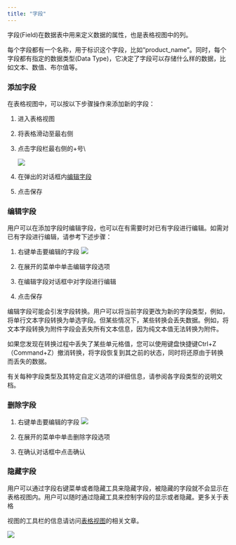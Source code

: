 ```yaml
---
title: "字段"
---
```




字段(Field)在数据表中用来定义数据的属性，也是表格视图中的列。

每个字段都有一个名称，用于标识这个字段，比如“product\_name”。同时，每个字段都有指定的数据类型(Data Type)，它决定了字段可以存储什么样的数据，比如文本、数值、布尔值等。

### 添加字段

在表格视图中，可以按以下步骤操作来添加新的字段：

1. 进入表格视图

2. 将表格滑动至最右侧

3. 点击字段栏最右侧的+号\\

   ![](/images/ji-ben-gong-neng/4c671faa180b1fe6.png)

4. 在弹出的对话框内[编辑字段](/ji-ben-gong-neng/zi-duan#bian-ji-zi-duan)

5. 点击保存

### 编辑字段

用户可以在添加字段时编辑字段，也可以在有需要时对已有字段进行编辑。如需对已有字段进行编辑，请参考下述步骤：

1. 右键单击要编辑的字段 ![](/images/ji-ben-gong-neng/738cf1737dbdd0c1.png)

2. 在展开的菜单中单击编辑字段选项

3. 在编辑字段对话框中对字段进行编辑

4. 点击保存

<Accordion title="字段转换的注意事项">
  编辑字段可能会引发字段转换。用户可以将当前字段更改为新的字段类型，例如，将单行文本字段转换为单选字段。但某些情况下，某些转换会丢失数据。例如，将文本字段转换为附件字段会丢失所有文本信息，因为纯文本值无法转换为附件。

  如果您发现在转换过程中丢失了某些单元格值，您可以使用键盘快捷键Ctrl+Z（Command+Z）撤消转换，将字段恢复到其之前的状态，同时将还原由于转换而丢失的数据。

  有关每种字段类型及其特定自定义选项的详细信息，请参阅各字段类型的说明文档。
</Accordion>

### 删除字段

1. 右键单击要编辑的字段 ![](/images/ji-ben-gong-neng/7ab6c9660947e51e.png)

2. 在展开的菜单中单击删除字段选项

3. 在确认对话框中点击确认

### 隐藏字段

用户可以通过字段右键菜单或者隐藏工具来隐藏字段，被隐藏的字段就不会显示在表格视图内。用户可以随时通过隐藏工具来控制字段的显示或者隐藏。更多关于表格

视图的工具栏的信息请访问[表格视图](/ji-ben-gong-neng/shi-tu/biao-ge-shi-tu)的相关文章。

![](/images/ji-ben-gong-neng/9483a401484f3026.png)
